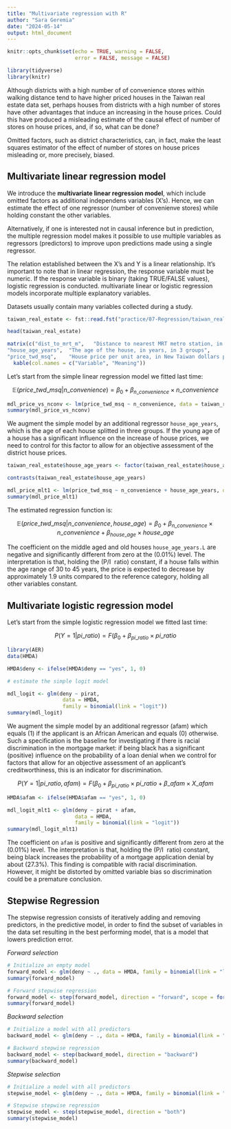 ```yaml
---
title: "Multivariate regression with R"
author: "Sara Geremia"
date: "2024-05-14"
output: html_document
---
```


```r
knitr::opts_chunk$set(echo = TRUE, warning = FALSE, 
                      error = FALSE, message = FALSE)

library(tidyverse)
library(knitr)
```

Although districts with a high number of of convenience stores within walking distance tend to have higher priced houses in the Taiwan real estate data set, 
perhaps houses from districts with a high number of stores have other advantages that induce an increasing in the house prices. Could this have produced a misleading 
estimate of the causal effect of number of stores on house prices, and, if so, what can be done?

Omitted factors, such as district characteristics, can, in fact, make the
least squares estimator of the effect of number of stores on house prices misleading or, 
more precisely, biased.

## Multivariate linear regression model

We introduce the **multivariate linear regression model**, which include omitted factors as 
additional independens variables (X's). Hence, we can estimate the effect of one regressor
(number of convenienve stores) while holding constant the other variables.

Alternatively, if one is interested not in causal inference but in prediction, the 
multiple regression model makes it possible to use multiple variables as regressors (predictors) to improve upon predictions made using a single regressor.


The relation established between the X's and Y is a linear relationship. 
It's important to note that in linear regression, the response variable must be numeric. If the response variable is binary (taking TRUE/FALSE values), logistic regression is conducted. multivariate linear or logistic regression models incorporate multiple explanatory variables.

Datasets usually contain many variables collected during a study. 

```r
taiwan_real_estate <- fst::read.fst("practice/07-Regression/taiwan_real_estate.fst")

head(taiwan_real_estate)
```


```r
matrix(c("dist_to_mrt_m",	"Distance to nearest MRT metro station, in meters", "n_convenience","	No. of convenience stores in walking distance", 
"house_age_years",	"The age of the house, in years, in 3 groups",
"price_twd_msq",	"House price per unit area, in New Taiwan dollars per meter squared"), 4, 2, byrow = TRUE) %>% 
  kable(col.names = c("Variable", "Meaning"))
```

Let's start from the simple linear regression model we fitted last time:

$$\mathbb{E}(price\_twd\_msq|n\_convenience) = \beta_0 + \beta_{n\_convenience}\times n\_convenience$$


```r
mdl_price_vs_nconv <- lm(price_twd_msq ~ n_convenience, data = taiwan_real_estate)
summary(mdl_price_vs_nconv)
```

We augment the simple model by an additional regressor `house_age_years`, which is the 
age of each house splitted in three groups. If the young age of a house has a significant
influence on the increase of house prices, we need to control for this factor to allow for 
an objective assessment of the district house prices. 

```r
taiwan_real_estate$house_age_years <- factor(taiwan_real_estate$house_age_years, ordered = FALSE)

contrasts(taiwan_real_estate$house_age_years)
```



```r
mdl_price_mlt1 <- lm(price_twd_msq ~ n_convenience + house_age_years, data = taiwan_real_estate)
summary(mdl_price_mlt1)
```

The estimated regression function is:


$$\mathbb{E}(price\_twd\_msq|n\_convenience, house\_age) = \beta_0 + \beta_{n\_convenience}\times n\_convenience + \beta_{house\_age}\times house\_age$$

The coefficient on the middle aged and old houses `house_age_years.L` are negative
and significantly different from zero at the \(0.01\%\) level.
The interpretation is that, holding the \(P/I \ ratio\) constant, if a house falls within the age range of 30 to 45 years, the price is expected to decrease by approximately 1.9 units compared to the reference category, holding all other variables constant.

## Multivariate logistic regression model

Let's start from the simple logistic regression model we fitted last time:

$$P(Y = 1|pi\_ratio) = F(\beta_0 + \beta_{pi\_ratio}\times pi\_ratio$$

```r
library(AER)
data(HMDA)

HMDA$deny <- ifelse(HMDA$deny == "yes", 1, 0)

```

```r
# estimate the simple logit model 

mdl_logit <- glm(deny ~ pirat, 
                  data = HMDA, 
                  family = binomial(link = "logit"))
summary(mdl_logit)
```

We augment the simple model by an additional regressor \(afam\) which equals \(1\) if the applicant is an African American and equals \(0\) otherwise. Such a specification is the baseline for investigating if there is racial discrimination in the mortgage market: if being black has a significant (positive) influence on the probability of a loan denial when we control for factors that allow for an objective assessment of an applicant’s creditworthiness, this is an indicator for discrimination.

$$P(Y = 1|pi\_ratio, afam) = F(\beta_0 + \beta_{pi\_ratio}\times pi\_ratio + \beta\_afam\times X\_afam$$

```r

HMDA$afam <- ifelse(HMDA$afam == "yes", 1, 0)

```

```r
mdl_logit_mlt1 <- glm(deny ~ pirat + afam, 
                      data = HMDA,
                      family = binomial(link = "logit"))
summary(mdl_logit_mlt1)
```

The coefficient on `afam` is positive and significantly different from zero at the \(0.01\%\) level. The interpretation is that, holding the \(P/I \ ratio\) constant, being black increases the probability of a mortgage application denial by about \(27.3\%\). This finding is compatible with racial discrimination. However, it might be distorted by omitted variable bias so discrimination could be a premature conclusion.


## Stepwise Regression

The stepwise regression consists of iteratively adding and removing predictors, in the predictive model, in order to find the subset of variables in the data set resulting in the best performing model, that is a model that lowers prediction error.

*Forward selection*

```r
# Initialize an empty model
forward_model <- glm(deny ~ ., data = HMDA, family = binomial(link = "logit"))
summary(forward_model)

# Forward stepwise regression
forward_model <- step(forward_model, direction = "forward", scope = formula(~ .))
summary(forward_model)
```


*Backward selection*

```r
# Initialize a model with all predictors
backward_model <- glm(deny ~ ., data = HMDA, family = binomial(link = "logit"))

# Backward stepwise regression
backward_model <- step(backward_model, direction = "backward")
summary(backward_model)
```

*Stepwise selection*

```r
# Initialize a model with all predictors
stepwise_model <- glm(deny ~ ., data = HMDA, family = binomial(link = "logit"))

# Stepwise stepwise regression
stepwise_model <- step(stepwise_model, direction = "both")
summary(stepwise_model)
```

